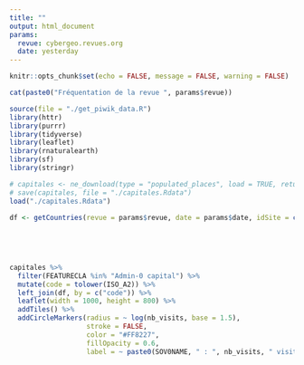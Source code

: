 ```yaml
---
title: ""
output: html_document
params:
  revue: cybergeo.revues.org
  date: yesterday
---
```




```r
knitr::opts_chunk$set(echo = FALSE, message = FALSE, warning = FALSE)
```

```r
cat(paste0("Fréquentation de la revue ", params$revue))
```


```r

source(file = "./get_piwik_data.R")
library(httr)
library(purrr)
library(tidyverse)
library(leaflet)
library(rnaturalearth)
library(sf)
library(stringr)

```

```r


# capitales <- ne_download(type = "populated_places", load = TRUE, returnclass = "sf", destdir = getwd())
# save(capitales, file = "./capitales.Rdata")
load("./capitales.Rdata")

df <- getCountries(revue = params$revue, date = params$date, idSite = case_when(str_detect(params$revue, "hypotheses.org") ~ 4,
                                                                                str_detect(params$revue, "revues.org") ~ 3,
                                                                                str_detect(params$revue, "books.openedition.org") ~ 5,
                                                                                str_detect(params$revue, "calenda.org") ~ 6,
                                                                                TRUE ~ 3))

capitales %>% 
  filter(FEATURECLA %in% "Admin-0 capital") %>% 
  mutate(code = tolower(ISO_A2)) %>% 
  left_join(df, by = c("code")) %>% 
  leaflet(width = 1000, height = 800) %>% 
  addTiles() %>% 
  addCircleMarkers(radius = ~ log(nb_visits, base = 1.5), 
                   stroke = FALSE, 
                   color = "#FF8227",
                   fillOpacity = 0.6,
                   label = ~ paste0(SOV0NAME, " : ", nb_visits, " visites"))

```

